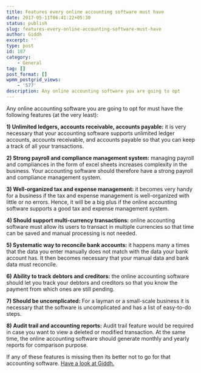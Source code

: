 ```yaml
---
title: Features every online accounting software must have
date: 2017-05-11T06:41:22+05:30
status: publish
slug: features-every-online-accounting-software-must-have
author: Giddh
excerpt: ''
type: post
id: 187
category:
    - General
tag: []
post_format: []
wpmm_postgrid_views:
    - '577'
description: Any online accounting software you are going to opt
---
```

Any online accounting software you are going to opt for must have the following features (at the very least):

**1) Unlimited ledgers, accounts receivable, accounts payable:** it is very necessary that your accounting software supports unlimited ledger accounts, accounts receivable, and accounts payable so that you can keep a track of all your transactions.

**2) Strong payroll and compliance management system:** managing payroll and compliances in the form of excel sheets increases complexity in the business. Your accounting software should therefore have a strong payroll and compliance management system.

**3) Well-organized tax and expense management:** it becomes very handy for a business if the tax and expense management is well-organized with little or no errors. Hence, it will be a big plus if the online accounting software supports a good tax and expense management system.

**4) Should support multi-currency transactions:** online accounting software must allow its users to transact in multiple currencies so that time can be saved and manual processing is not needed.

**5) Systematic way to reconcile bank accounts:** it happens many a times that the data you enter manually does not match with the data your bank account has. It then becomes necessary that your manual data and bank data must reconcile.

**6)** **Ability to track debtors and creditors:** the online accounting software should let you track your debtors and creditors so that you know the payment from which ones are still pending.

**7) Should be uncomplicated:** For a layman or a small-scale business it is necessary that the software is uncomplicated and has a list of easy-to-do steps.

**8) Audit trail and accounting reports:** Audit trail feature would be required in case you want to view a deleted or modified transaction. At the same time, the online accounting software should generate monthly and yearly reports for comparison purpose.

If any of these features is missing then its better not to go for that accounting software. [Have a look at Giddh.](http://giddh.com/)